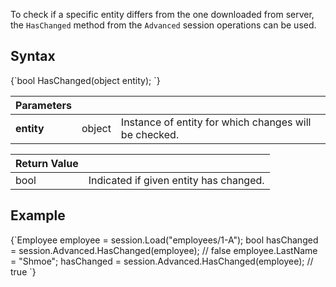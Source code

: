 
To check if a specific entity differs from the one downloaded from server, the `HasChanged` method from the `Advanced` session operations can be used.

## Syntax

<TabItem value="has_changed_1" label="has_changed_1">
<CodeBlock language="csharp">
{`bool HasChanged(object entity);
`}
</CodeBlock>
</TabItem>

| Parameters | | |
| ------------- | ------------- | ----- |
| **entity** | object | Instance of entity for which changes will be checked. |

| Return Value | |
| ------------- | ----- |
| bool | Indicated if given entity has changed. |

## Example

<TabItem value="has_changed_2" label="has_changed_2">
<CodeBlock language="csharp">
{`Employee employee = session.Load<Employee>("employees/1-A");
bool hasChanged = session.Advanced.HasChanged(employee); // false
employee.LastName = "Shmoe";
hasChanged = session.Advanced.HasChanged(employee); // true
`}
</CodeBlock>
</TabItem>


